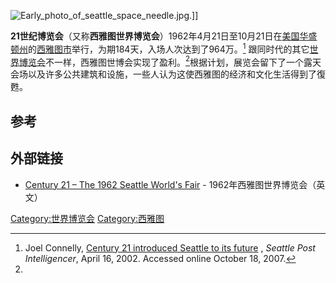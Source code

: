 [[File:Early_photo_of_seattle_space_needle.jpg|thumb]].]]

'''21世纪博览会'''（又称'''西雅图世界博览会'''）1962年4月21日至10月21日在[[美国|美国]][[华盛顿州|华盛顿州]]的[[西雅图|西雅图市]]举行，为期184天，入场人次达到了964万。<ref name=Connelly>Joel Connelly, [http://www.seattlepi.com/connelly/66691_joel16.shtml Century 21 introduced Seattle to its future] {{Webarchive|url=https://archive.is/20120914154149/http://www.seattlepi.com/connelly/66691_joel16.shtml |date=2012-09-14 }}, ''Seattle Post Intelligencer'', April 16, 2002. Accessed online October 18, 2007.</ref> 跟同时代的其它[[世界博览会|世界博览会]]不一样，西雅图世博会实现了盈利。<ref name=Connelly />根据计划，展览会留下了一个露天会场以及许多公共建筑和设施，一些人认为这使西雅图的经济和文化生活得到了復甦。

== 参考 ==
{{reflist|2}}

== 外部链接 ==
* [http://www.historylink.org/essays/output.cfm?file_id=2290 Century 21 – The 1962 Seattle World's Fair]{{Wayback|url=http://www.historylink.org/essays/output.cfm?file_id=2290 |date=20080618101543 }} - 1962年西雅图世界博览会（英文）
{{國際博覽會}}
[[Category:世界博览会|Category:世界博览会]]
[[Category:西雅图|Category:西雅图]]